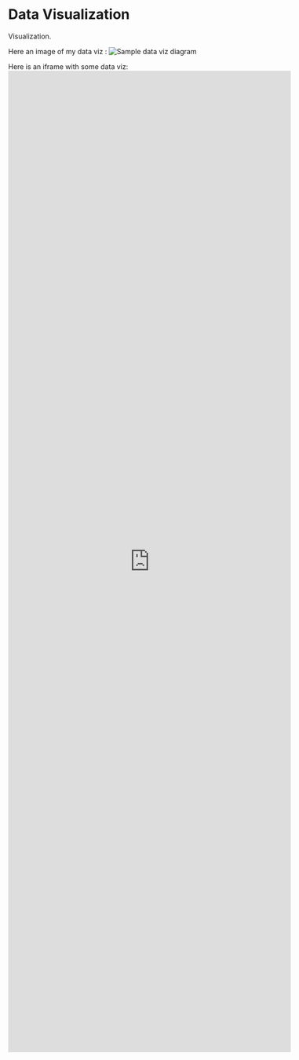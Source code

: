 # Data Visualization

Visualization.


Here an image of my data viz :
![Sample data viz diagram](./viz.jpg)


Here is an iframe with some data viz: 
<div><iframe style="width: 60vw; height: 50vh; border: none;" src="https://query.wikidata.org/embed.html#%23defaultView%3AGraph%0ASELECT%20%3Finstance_of%20%3Finstance_ofLabel%20%3Finception%20%3Fcollection%20%3FcollectionLabel%20%3Fdiscoverer_or_inventor%20%3Fdiscoverer_or_inventorLabel%20%3Flocation_of_discovery%20%3Flocation_of_discoveryLabel%20%3Fimage%20WHERE%20%7B%0A%20%20SERVICE%20wikibase%3Alabel%20%7B%20bd%3AserviceParam%20wikibase%3Alanguage%20%22%5BAUTO_LANGUAGE%5D%2Cen%22.%20%7D%0A%20%20%3Finstance_of%20wdt%3AP31%20wd%3AQ18593264.%0A%20%20%0A%20%20%0A%20%20%3Finstance_of%20wdt%3AP195%20wd%3AQ93531035.%0A%20%20%0A%20%20%3Finstance_of%20wdt%3AP61%20wd%3AQ97105543.%0A%20%20OPTIONAL%20%7B%20%3Finstance_of%20wdt%3AP571%20%3Finception.%20%7D%0A%20%20OPTIONAL%20%7B%20%3Finstance_of%20wdt%3AP195%20%3Fcollection.%20%7D%0A%20%20OPTIONAL%20%7B%20%3Finstance_of%20wdt%3AP61%20%3Fdiscoverer_or_inventor.%20%7D%0A%20%20OPTIONAL%20%7B%20%3Finstance_of%20wdt%3AP189%20%3Flocation_of_discovery.%20%7D%0A%20%20OPTIONAL%20%7B%20%3Finstance_of%20wdt%3AP18%20%3Fimage.%20%7D%0A%7D%0ALIMIT%20100" referrerpolicy="origin" sandbox="allow-scripts allow-same-origin allow-popups"></iframe></div>